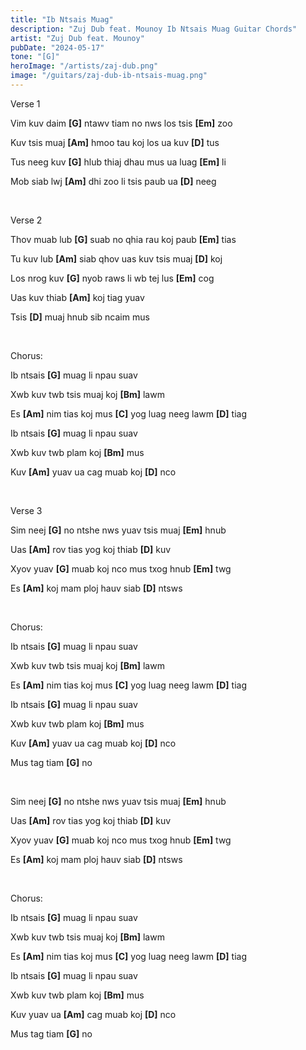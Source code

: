 ```yaml
---
title: "Ib Ntsais Muag"
description: "Zuj Dub feat. Mounoy Ib Ntsais Muag Guitar Chords"
artist: "Zuj Dub feat. Mounoy"
pubDate: "2024-05-17"
tone: "[G]"
heroImage: "/artists/zaj-dub.png"
image: "/guitars/zaj-dub-ib-ntsais-muag.png"
---
```


Verse 1

Vim kuv daim <b>[G]</b> ntawv tiam no nws los tsis <b>[Em]</b> zoo

Kuv tsis muaj <b>[Am]</b> hmoo tau koj los ua kuv <b>[D]</b> tus

Tus neeg kuv <b>[G]</b> hlub thiaj dhau mus ua luag <b>[Em]</b> li

Mob siab lwj <b>[Am]</b> dhi zoo li tsis paub ua <b>[D]</b> neeg

<br />

Verse 2

Thov muab lub <b>[G]</b> suab no qhia rau koj paub <b>[Em]</b> tias

Tu kuv lub <b>[Am]</b> siab qhov uas kuv tsis muaj <b>[D]</b> koj

Los nrog kuv <b>[G]</b> nyob raws li wb tej lus <b>[Em]</b> cog

Uas kuv thiab <b>[Am]</b> koj tiag yuav

Tsis <b>[D]</b> muaj hnub sib ncaim mus

<br />

Chorus:

Ib ntsais <b>[G]</b> muag li npau suav

Xwb kuv twb tsis muaj koj <b>[Bm]</b> lawm

Es <b>[Am]</b> nim tias koj mus <b>[C]</b> yog luag neeg lawm <b>[D]</b> tiag

Ib ntsais <b>[G]</b> muag li npau suav

Xwb kuv twb plam koj <b>[Bm]</b> mus

Kuv <b>[Am]</b> yuav ua cag muab koj <b>[D]</b> nco

<br />

Verse 3

Sim neej <b>[G]</b> no ntshe nws yuav tsis muaj <b>[Em]</b> hnub

Uas <b>[Am]</b> rov tias yog koj thiab <b>[D]</b> kuv

Xyov yuav <b>[G]</b> muab koj nco mus txog hnub <b>[Em]</b> twg

Es <b>[Am]</b> koj mam ploj hauv siab <b>[D]</b> ntsws

<br />

Chorus:

Ib ntsais <b>[G]</b> muag li npau suav

Xwb kuv twb tsis muaj koj <b>[Bm]</b> lawm

Es <b>[Am]</b> nim tias koj mus <b>[C]</b> yog luag neeg lawm <b>[D]</b> tiag

Ib ntsais <b>[G]</b> muag li npau suav

Xwb kuv twb plam koj <b>[Bm]</b> mus

Kuv <b>[Am]</b> yuav ua cag muab koj <b>[D]</b> nco

Mus tag tiam <b>[G]</b> no

<br />

Sim neej <b>[G]</b> no ntshe nws yuav tsis muaj <b>[Em]</b> hnub

Uas <b>[Am]</b> rov tias yog koj thiab <b>[D]</b> kuv

Xyov yuav <b>[G]</b> muab koj nco mus txog hnub <b>[Em]</b> twg

Es <b>[Am]</b> koj mam ploj hauv siab <b>[D]</b> ntsws

<br />

Chorus:

Ib ntsais <b>[G]</b> muag li npau suav

Xwb kuv twb tsis muaj koj <b>[Bm]</b> lawm

Es <b>[Am]</b> nim tias koj mus <b>[C]</b> yog luag neeg lawm <b>[D]</b> tiag

Ib ntsais <b>[G]</b> muag li npau suav

Xwb kuv twb plam koj <b>[Bm]</b> mus

Kuv yuav ua <b>[Am]</b> cag muab koj <b>[D]</b> nco

Mus tag tiam <b>[G]</b> no
